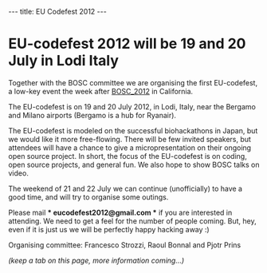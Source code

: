 ---
title: EU Codefest 2012
---

= EU-codefest 2012 will be 19 and 20 July in Lodi Italy =

Together with the BOSC committee we are organising the first EU-codefest, a low-key event the week after [[BOSC_2012]] in California. 

The EU-codefest is on 19 and 20 July 2012, in Lodi, Italy, near the Bergamo and Milano airports (Bergamo is a hub for Ryanair).

The EU-codefest is modeled on the successful biohackathons in Japan, but we would like it more free-flowing. There will be few invited speakers, but attendees will have a chance to give a micropresentation on their ongoing open source project. In short, the focus of the EU-codefest is on coding, open source projects, and general fun. We also hope to show BOSC talks on video.

The weekend of 21 and 22 July we can continue (unofficially) to have a good time, and will try to organise some outings.

Please mail '''* eucodefest2012@gmail.com *''' if you are interested in attending. We need to get a feel for the number of people coming. But, hey, even if it is just us we will be perfectly happy hacking away :)

Organising committee: Francesco Strozzi, Raoul Bonnal and Pjotr Prins

''(keep a tab on this page, more information coming...)''